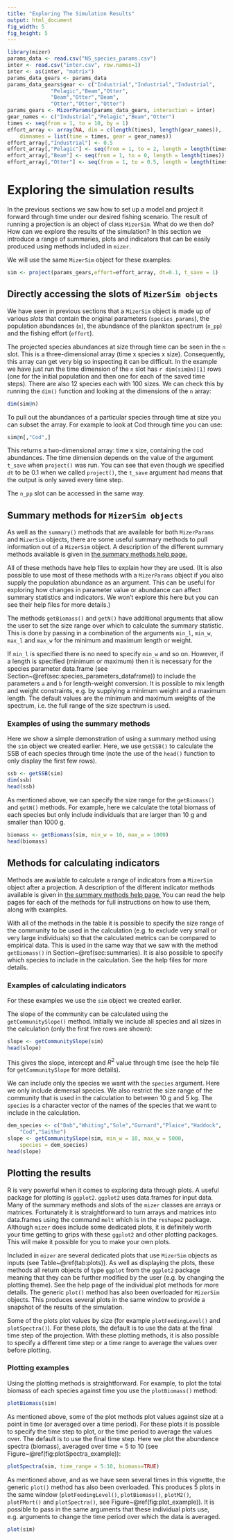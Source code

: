 ```yaml
---
title: "Exploring The Simulation Results"
output: html_document
fig_width: 5
fig_height: 5
---
```


```r
library(mizer)
params_data <- read.csv("NS_species_params.csv")
inter <- read.csv("inter.csv", row.names=1)
inter <- as(inter, "matrix")
params_data_gears <- params_data
params_data_gears$gear <- c("Industrial","Industrial","Industrial",
		      "Pelagic","Beam","Otter",
		      "Beam","Otter","Beam",
		      "Otter","Otter","Otter")
params_gears <- MizerParams(params_data_gears, interaction = inter)
gear_names <- c("Industrial","Pelagic","Beam","Otter")
times <- seq(from = 1, to = 10, by = 1)
effort_array <- array(NA, dim = c(length(times), length(gear_names)),
    dimnames = list(time = times, gear = gear_names))
effort_array[,"Industrial"] <- 0.5
effort_array[,"Pelagic"] <- seq(from = 1, to = 2, length = length(times))
effort_array[,"Beam"] <- seq(from = 1, to = 0, length = length(times))
effort_array[,"Otter"] <- seq(from = 1, to = 0.5, length = length(times))
```


# Exploring the simulation results {#sec:exploring}

In the previous sections we saw how to set up a model and project it forward through time under our desired fishing scenario. The result of running a projection is an object of class `MizerSim`. What do we then do?  How can we explore the results of the simulation? In this section we introduce a range of summaries, plots and indicators that can be easily produced using methods included in `mizer`.

We will use the same `MizerSim` object for these examples:

```r
sim <- project(params_gears,effort=effort_array, dt=0.1, t_save = 1)
```

## Directly accessing the slots of `MizerSim objects`

We have seen in previous sections that a `MizerSim` object is made up of various *slots* that contain the original parameters (`species_params`), the population abundances (`n`), the abundance of the plankton spectrum (`n_pp`) and the fishing effort (`effort`).

The projected species abundances at size through time can be seen in the `n` slot.  This is a three-dimensional array (time x species x size).
Consequently, this array can get very big so inspecting it can be difficult.
In the example we have just run the time dimension of the `n` slot has `r dim(sim@n)[1]` rows (one for the initial population and then one for each of the saved time steps). There are also 12 species each with 100 sizes. We can check this by running the `dim()` function and looking at the dimensions of the `n` array:

```r
dim(sim@n)
```

To pull out the abundances of a particular species through time at size you can subset the array. For example to look at Cod through time you can use:

```r
sim@n[,"Cod",]
```

This returns a two-dimensional array: time x size, containing the cod abundances. The time dimension depends on the value of the argument `t_save` when `project()` was run. You can see that even though we specified `dt` to be 0.1 when we called `project()`, the `t_save` argument had means that the output is only saved every time step.

The `n_pp` slot can be accessed in the same way.

## Summary methods for `MizerSim objects` {#sec:summaries}

As well as the `summary()` methods that are available for both `MizerParams` and `MizerSim` objects, there are some useful summary methods to pull information out of a `MizerSim` object. A description of the different summary methods available is 
given in [the summary methods help page.](../reference/summary_methods.html) 


<!--(see Table~\@ref(tab:summary_methods)). -->
All of these methods have help files to explain how they are used. 
(It is also possible to use most of these methods with a `MizerParams` object if you also supply the population abundance as an argument. This can be useful for exploring how changes in parameter value or abundance can affect summary statistics and indicators. We won't explore this here but you can see their help files for more details.)

<!-- table was here -->

<!--

\begin{table}[ht]
    \begin{center}
	\begin{tabularx}{\linewidth}{r|X|X}
	\hline
	Method & Returns & Description \\
	\hline
	getSSB() & Two dimensional array (time x species) & Total Spawning Stock Biomass (SSB) of each species through time where SSB is calculated as the sum of weight of all mature individuals.\\
	getBiomass() & Two dimensional array (time x species) & Total biomass of each species through time.\\
	getN() & Two dimensional array (time x species) & Total abundance of each species through time.\\
	%getPhiPrey() & & \\
	getFeedingLevel() & Three dimensional array (time x species x size) & Feeding level of each species by size through time. \\
	%getPredRate() & &\\
	getM2() & Three dimensional array (time x species x size) & The predation mortality imposed on each species by size through time.\\
	getFMort() & Three dimensional array (time x species x size) & Total fishing mortality on each species by size through time.\\
	getFMortGear() & Four dimensional array (time x gear x species x size) & Fishing mortality on each species by each gear at size through time.\\
	%getZ() & & \\
	%getRDI & & \\
	%getRDD & & \\ % Need to add these
	getYieldGear() & Three dimensional array (time x gear x species) & Total yield by gear and species through time. \\
	getYield() & Two dimensional array (time x species) & Total yield of each species across all gears through time. \\
	\hline
	\end{tabularx}
	\caption{Summary methods for `MizerSim` objects.}
	 {#tab:summary_methods}
    \end{center}
\end{table}

-->

The methods `getBiomass()` and `getN()` have additional arguments that allow the user to set the size range over which to calculate the summary statistic.  This is done by passing in a combination of the arguments `min_l`, `min_w`, `max_l` and `max_w` for the minimum and maximum length or weight.

If `min_l` is specified there is no need to specify `min_w` and so on. However, if a length is specified (minimum or maximum) then it is necessary for the species parameter data.frame (see Section~\@ref(sec:species_parameters_dataframe)) to include the parameters `a` and `b` for length-weight conversion.
It is possible to mix length and weight constraints, e.g. by supplying a minimum weight and a maximum length. The default values are the minimum and maximum weights of the spectrum, i.e. the full range of the size spectrum is used.


### Examples of using the summary methods {#sec:summaries_example}

Here we show a simple demonstration of using a summary method using the `sim` object we created earlier.
Here, we use `getSSB()` to calculate the SSB of each species through time (note the use of the `head()` function to only display the first few rows).

```r
ssb <- getSSB(sim)
dim(ssb)
head(ssb)
```

As mentioned above, we can specify the size range for the `getBiomass()` and `getN()` methods. For example, here we calculate the total biomass of each species but only include individuals that are larger than 10 g and smaller than 1000 g.

```r
biomass <- getBiomass(sim, min_w = 10, max_w = 1000)
head(biomass)
```

## Methods for calculating indicators

Methods are available to calculate a range of indicators from a `MizerSim` object after a projection. A description of the different indicator methods available is 
given in [the summary methods help page.](../reference/summary_methods.html)
You can read the help pages for each of the methods for full instructions on how to use them, along with examples.

With all of the methods in the table it is possible to specify the size range of the community to be used in the calculation (e.g. to exclude very small or very large individuals) so that the calculated metrics can be compared to empirical data. This is used in the same way that we saw with the method `getBiomass()` in Section~\@ref(sec:summaries).
It is also possible to specify which species to include in the calculation.  See the help files for more details.

<!-- table was here -->

<!--

\begin{table}[ht]
    \begin{center}
	\begin{tabularx}{\linewidth}{r|X|X}
	\hline
	Method & Returns & Description \\
	\hline
	getProportionOfLargeFish() & A vector with values at each time step. & Calculates the proportion of large fish through time. The threshold value can be specified. It is possible to calculation the proportion of large fish based on either length or weight. \\
	getMeanWeight() & A vector with values at each saved time step.  & The mean weight of the community through time. This is calculated as the total biomass of the community divided by the total abundance.\\
	getMeanMaxWeight() & Depends on the `measure` argument. If `measure` = ``both'' then you get a matrix with two columns, one with values by numbers, the other with values by biomass at each saved time step. If `measure` = ``numbers'' or ``biomass'' you get a vector of the respective values at each saved time step. & The mean maximum weight of the community through time. This can be calculated by numbers or by biomass. See the help file for more details.\\
	getCommunitySlope() & A data.frame with four columns: time step, slope, intercept and $R^2$ value. & Calculates the slope of the community abundance spectrum through time by performing a linear regression on the logged total numerical abundance and logged body size. \\
	\hline
	\end{tabularx}
	\caption{Indicator methods for `MizerSim` objects.}
	 {#tab:indicator_methods}
    \end{center}
\end{table}

-->

### Examples of calculating indicators {#sec:indicators_example}

For these examples we use the `sim` object we created earlier.

The slope of the community can be calculated using the `getCommunitySlope()` method. Initially we include all species and all sizes in the calculation (only the first five rows are shown):

```r
slope <- getCommunitySlope(sim)
head(slope)
```

This gives the slope, intercept and $R^2$ value through time (see the help file for `getCommunitySlope` for more details).

We can include only the species we want with the `species` argument. Here we only include demersal species.  We also restrict the size range of the community that is used in the calculation to between 10 g and 5 kg.
The `species` is a character vector of the names of the species that we want to include in the calculation.

```r
dem_species <- c("Dab","Whiting","Sole","Gurnard","Plaice","Haddock",
    "Cod","Saithe")
slope <- getCommunitySlope(sim, min_w = 10, max_w = 5000, 
    species = dem_species)
head(slope)
```

## Plotting the results

R is very powerful when it comes to exploring data through plots.  A useful package for plotting is `ggplot2`.  `ggplot2` uses data.frames for input data. Many of the summary methods and slots of the `mizer` classes are arrays or matrices. Fortunately it is straightforward to turn arrays and matrices into data.frames using the command `melt` which is in the `reshape2` package.
Although `mizer` does include some dedicated plots, it is definitely worth your time getting to grips with these `ggplot2` and other plotting packages. This will make it possible for you to make your own plots.

Included in `mizer` are several dedicated plots that use `MizerSim` objects as inputs (see Table~\@ref(tab:plots)).
As well as displaying the plots, these methods all return objects of type `ggplot` from the `ggplot2` package meaning that they can be further modified by the user (e.g. by changing the plotting theme).
See the help page of the individual plot methods for more details.
The generic `plot()` method has also been overloaded for `MizerSim` objects. This produces several plots in the same window to provide a snapshot of the results of the simulation.

Some of the plots plot values by size (for example `plotFeedingLevel()` and `plotSpectra()`).
For these plots, the default is to use the data at the final time step of the projection.
With these plotting methods, it is also possible to specify a different time step or a time range to average the values over before plotting. 

<!-- table was here -->

<!--

\begin{table}[ht]
    \begin{center}
	\begin{tabularx}{\linewidth}{r|X}
	\hline
	Plot & Description \\
	\hline
	plotBiomass() & Plots the total biomass of each species through time. A time range to be plotted can be specified. The size range of the community can be specified in the same way as the method `getBiomass()`.\\
	plotSpectra() & Plots the abundance (biomass or numbers) spectra of each species and the plankton community. It is possible to specify a minimum size which is useful for truncating the plot. \\
	plotFeedingLevel() & Plots the feeding level of each species against size.\\
	plotM2() & Plots the predation mortality of each species against size.\\
	plotFMort() & Plots the total fishing mortality of each species against size.\\
	plotYield() & Plots the total yield of each species across all fishing gears against time.\\
	plotYieldGear() & Plots the total yield of each species by gear against time.\\
	plot() & Produces 5 plots (`plotFeedingLevel()`, `plotBiomass()`, `plotM2()`, `plotFMort()` and `plotSpectra()`) in the same window as a summary.\\
	\hline
	\end{tabularx}
	\caption{Plot methods for `MizerSim` objects.}
	 {#tab:plots}
    \end{center}
\end{table}

-->

### Plotting examples {#sec:plot_examples}

Using the plotting methods is straightforward. For example, to plot the total biomass of each species against time you use the `plotBiomass()` method:

```r
plotBiomass(sim)
```

As mentioned above, some of the plot methods plot values against size at a point in time (or averaged over a time period).
For these plots it is possible to specify the time step to plot, or the time period to average the values over. The default is to use the final time step.
Here we plot the abundance spectra (biomass), averaged over time = 5 to 10 (see Figure~\@ref(fig:plotSpectra_example)):

```r
plotSpectra(sim, time_range = 5:10, biomass=TRUE)
```


As mentioned above, and as we have seen several times in this vignette, the generic `plot()` method has also been overloaded.  This produces 5 plots in the same window (`plotFeedingLevel()`, `plotBiomass()`, `plotM2()`, `plotFMort()` and `plotSpectra()`, see Figure~\@ref(fig:plot_example)). It is possible to pass in the same arguments that these individual plots use, e.g. arguments to change the time period over which the data is averaged.

```r
plot(sim)
```

